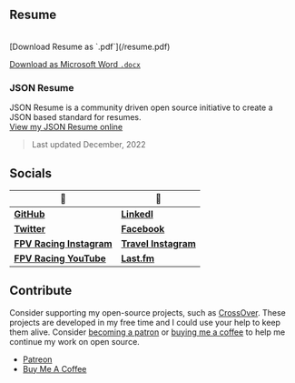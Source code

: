<Readme username="lacymorrow" repo="lacymorrow" />

## Resume
<br />
<Thick>[Download Resume as `.pdf`](/resume.pdf)</Thick>

<span className="text-xs">[Download as Microsoft Word `.docx`](/resume.docx)</span>

### JSON Resume

JSON Resume is a community driven open source initiative to create a JSON based standard for resumes.
<br />
<Thick>[View my JSON Resume online](https://registry.jsonresume.org/lacymorrow)</Thick>

> Last updated December, 2022

## Socials

|🦄|🤖|
|-|-|
|[**GitHub**](https://github.com/lacymorrow)				|[**LinkedI**](https://www.linkedin.com/in/lacymorrow/)|
|[**Twitter**](https://twitter.com/lacybuilds)				|[**Facebook**](https://www.facebook.com/lacy.morrow)|
|[**FPV Racing Instagram**](https://www.instagram.com/fly.clutzz/)|[**Travel Instagram**](https://www.instagram.com/goseethings/)|
|[**FPV Racing YouTube**](https://www.youtube.com/@Clutzz)	|[**Last.fm**](https://www.last.fm/user/gojukebox00)  |


## Contribute

Consider supporting my open-source projects, such as [CrossOver](https://github.com/lacymorrow/crossover).
These projects are developed in my free time and I could use your help to keep them alive. Consider [becoming a patron](https://www.patreon.com/lacymorrow) or [buying me a coffee](https://www.buymeacoffee.com/lm) to help me continue my work on open source.

- <Thick>[Patreon](https://www.patreon.com/lacymorrow)</Thick>
- <Thick>[Buy Me A Coffee](https://www.buymeacoffee.com/lm)</Thick>
